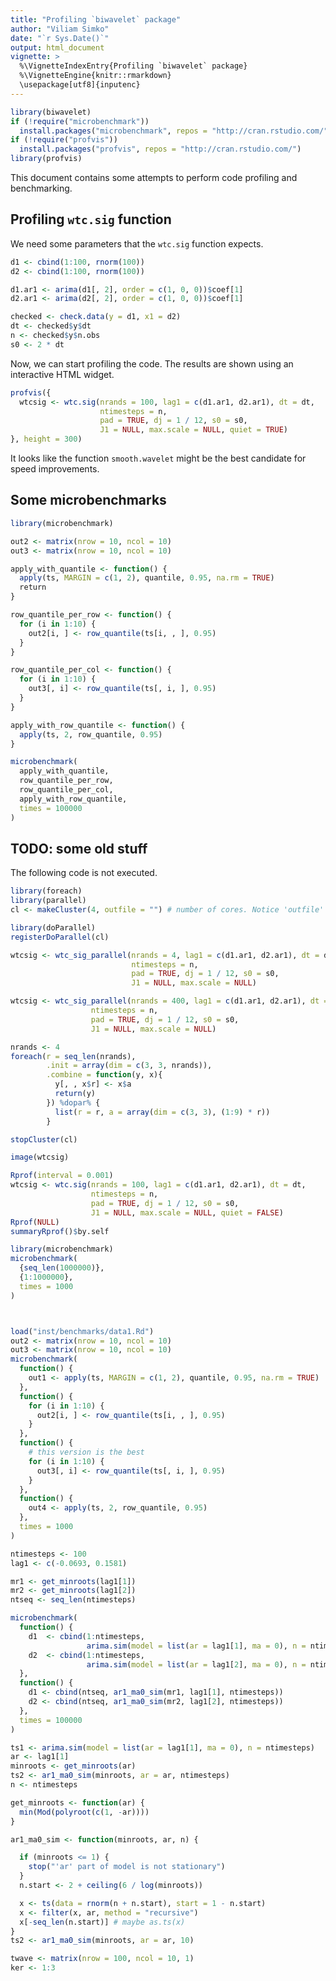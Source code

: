 ```yaml
---
title: "Profiling `biwavelet` package"
author: "Viliam Simko"
date: "`r Sys.Date()`"
output: html_document
vignette: >
  %\VignetteIndexEntry{Profiling `biwavelet` package}
  %\VignetteEngine{knitr::rmarkdown}
  \usepackage[utf8]{inputenc}
---
```


```r
library(biwavelet)
if (!require("microbenchmark"))
  install.packages("microbenchmark", repos = "http://cran.rstudio.com/")
if (!require("profvis"))
  install.packages("profvis", repos = "http://cran.rstudio.com/")
library(profvis)
```

This document contains some attempts to perform code profiling and benchmarking.

## Profiling `wtc.sig` function

We need some parameters that the `wtc.sig` function expects.
```r
d1 <- cbind(1:100, rnorm(100))
d2 <- cbind(1:100, rnorm(100))

d1.ar1 <- arima(d1[, 2], order = c(1, 0, 0))$coef[1]
d2.ar1 <- arima(d2[, 2], order = c(1, 0, 0))$coef[1]

checked <- check.data(y = d1, x1 = d2)
dt <- checked$y$dt
n <- checked$y$n.obs
s0 <- 2 * dt
```

Now, we can start profiling the code. The results are shown using an interactive
HTML widget.
```r
profvis({
  wtcsig <- wtc.sig(nrands = 100, lag1 = c(d1.ar1, d2.ar1), dt = dt,
                    ntimesteps = n,
                    pad = TRUE, dj = 1 / 12, s0 = s0,
                    J1 = NULL, max.scale = NULL, quiet = TRUE)
}, height = 300)
```

It looks like the function `smooth.wavelet` might be the best candidate for speed improvements.

## Some microbenchmarks

```r
library(microbenchmark)

out2 <- matrix(nrow = 10, ncol = 10)
out3 <- matrix(nrow = 10, ncol = 10)

apply_with_quantile <- function() {
  apply(ts, MARGIN = c(1, 2), quantile, 0.95, na.rm = TRUE)
  return
}

row_quantile_per_row <- function() {
  for (i in 1:10) {
    out2[i, ] <- row_quantile(ts[i, , ], 0.95)
  }
}

row_quantile_per_col <- function() {
  for (i in 1:10) {
    out3[, i] <- row_quantile(ts[, i, ], 0.95)
  }
}

apply_with_row_quantile <- function() {
  apply(ts, 2, row_quantile, 0.95)
}

microbenchmark(
  apply_with_quantile,
  row_quantile_per_row,
  row_quantile_per_col,
  apply_with_row_quantile,
  times = 100000
)
```

## TODO: some old stuff

The following code is not executed.

```r
library(foreach)
library(parallel)
cl <- makeCluster(4, outfile = "") # number of cores. Notice 'outfile'

library(doParallel)
registerDoParallel(cl)

wtcsig <- wtc_sig_parallel(nrands = 4, lag1 = c(d1.ar1, d2.ar1), dt = dt,
                           ntimesteps = n,
                           pad = TRUE, dj = 1 / 12, s0 = s0,
                           J1 = NULL, max.scale = NULL)

wtcsig <- wtc_sig_parallel(nrands = 400, lag1 = c(d1.ar1, d2.ar1), dt = dt,
                  ntimesteps = n,
                  pad = TRUE, dj = 1 / 12, s0 = s0,
                  J1 = NULL, max.scale = NULL)

nrands <- 4
foreach(r = seq_len(nrands),
        .init = array(dim = c(3, 3, nrands)),
        .combine = function(y, x){
          y[, , x$r] <- x$a
          return(y)
        }) %dopar% {
          list(r = r, a = array(dim = c(3, 3), (1:9) * r))
        }

stopCluster(cl)

image(wtcsig)

Rprof(interval = 0.001)
wtcsig <- wtc.sig(nrands = 100, lag1 = c(d1.ar1, d2.ar1), dt = dt,
                  ntimesteps = n,
                  pad = TRUE, dj = 1 / 12, s0 = s0,
                  J1 = NULL, max.scale = NULL, quiet = FALSE)
Rprof(NULL)
summaryRprof()$by.self

library(microbenchmark)
microbenchmark(
  {seq_len(1000000)},
  {1:1000000},
  times = 1000
)



load("inst/benchmarks/data1.Rd")
out2 <- matrix(nrow = 10, ncol = 10)
out3 <- matrix(nrow = 10, ncol = 10)
microbenchmark(
  function() {
    out1 <- apply(ts, MARGIN = c(1, 2), quantile, 0.95, na.rm = TRUE)
  },
  function() {
    for (i in 1:10) {
      out2[i, ] <- row_quantile(ts[i, , ], 0.95)
    }
  },
  function() {
    # this version is the best
    for (i in 1:10) {
      out3[, i] <- row_quantile(ts[, i, ], 0.95)
    }
  },
  function() {
    out4 <- apply(ts, 2, row_quantile, 0.95)
  },
  times = 1000
)

ntimesteps <- 100
lag1 <- c(-0.0693, 0.1581)

mr1 <- get_minroots(lag1[1])
mr2 <- get_minroots(lag1[2])
ntseq <- seq_len(ntimesteps)

microbenchmark(
  function() {
    d1  <- cbind(1:ntimesteps,
                 arima.sim(model = list(ar = lag1[1], ma = 0), n = ntimesteps))
    d2  <- cbind(1:ntimesteps,
                 arima.sim(model = list(ar = lag1[2], ma = 0), n = ntimesteps))
  },
  function() {
    d1 <- cbind(ntseq, ar1_ma0_sim(mr1, lag1[1], ntimesteps))
    d2 <- cbind(ntseq, ar1_ma0_sim(mr2, lag1[2], ntimesteps))
  },
  times = 100000
)

ts1 <- arima.sim(model = list(ar = lag1[1], ma = 0), n = ntimesteps)
ar <- lag1[1]
minroots <- get_minroots(ar)
ts2 <- ar1_ma0_sim(minroots, ar = ar, ntimesteps)
n <- ntimesteps

get_minroots <- function(ar) {
  min(Mod(polyroot(c(1, -ar))))
}

ar1_ma0_sim <- function(minroots, ar, n) {

  if (minroots <= 1) {
    stop("'ar' part of model is not stationary")
  }
  n.start <- 2 + ceiling(6 / log(minroots))

  x <- ts(data = rnorm(n + n.start), start = 1 - n.start)
  x <- filter(x, ar, method = "recursive")
  x[-seq_len(n.start)] # maybe as.ts(x)
}
ts2 <- ar1_ma0_sim(minroots, ar = ar, 10)

twave <- matrix(nrow = 100, ncol = 10, 1)
ker <- 1:3
```
